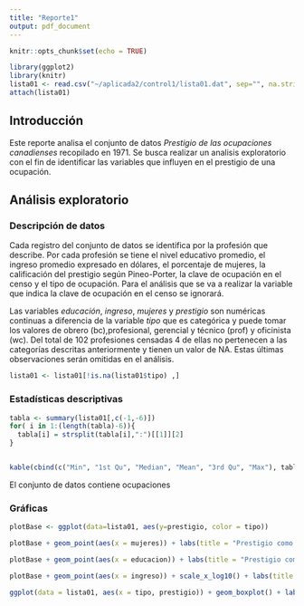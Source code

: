 ```yaml
---
title: "Reporte1"
output: pdf_document
---
```


```r
knitr::opts_chunk$set(echo = TRUE)
```

```r
library(ggplot2)
library(knitr)
lista01 <- read.csv("~/aplicada2/control1/lista01.dat", sep="", na.strings="<NA>")
attach(lista01)
```
## Introducción

Este reporte analisa el conjunto de datos *Prestigio de las ocupaciones canadienses* recopilado en 1971. Se busca realizar un analisis exploratorio con el fin de identificar las variables que influyen en el prestigio de una ocupación.

## Análisis exploratorio
### Descripción de datos
  Cada registro del conjunto de datos se identifica por la profesión que describe. Por cada profesión se tiene el nivel educativo promedio, el ingreso promedio expresado en dólares, el porcentaje de mujeres, la calificación del prestigio según Pineo-Porter, la clave de ocupación en el censo y el tipo de ocupación. Para el análisis que se va a realizar la variable que indica la clave de ocupación en el censo se ignorará.
 
 Las variables *educación*, *ingreso*, *mujeres* y *prestigio* son numéricas continuas a diferencia de la variable *tipo* que es categórica y puede tomar los valores de obrero (bc),profesional, gerencial y técnico (prof) y oficinista (wc). Del total de 102 profesiones censadas 4 de ellas no pertenecen a las categorías descritas anteriormente y tienen un valor de NA. Estas últimas observaciones serán omitidas en el análisis.
 
```r
lista01 <- lista01[!is.na(lista01$tipo) ,]
``` 
### Estadísticas descriptivas


   
```r

tabla <- summary(lista01[,c(-1,-6)])
for( i in 1:(length(tabla)-6)){
  tabla[i] = strsplit(tabla[i],":")[[1]][2]
}


kable(cbind(c("Min", "1st Qu", "Median", "Mean", "3rd Qu", "Max"), tabla))
```
 


El conjunto de datos contiene ocupaciones

### Gráficas

```r
plotBase <- ggplot(data=lista01, aes(y=prestigio, color = tipo))

plotBase + geom_point(aes(x = mujeres)) + labs(title = "Prestigio como función del porcentaje de mujeres en la ocupación")

```
```r
plotBase + geom_point(aes(x = educacion)) + labs(title = "Prestigio como función del nivel educativo")


```

```r
plotBase + geom_point(aes(x = ingreso)) + scale_x_log10() + labs(title = "Prestigio como función del ingreso", subtitle = "Con el ingreso en escala logarítmica")

```

```r

ggplot(data = lista01, aes(x = tipo, prestigio)) + geom_boxplot() + labs(title = "Distribución del prestigio por tipo de ocupación")
```



